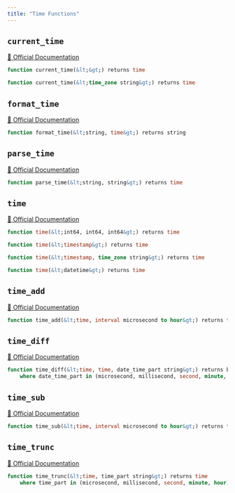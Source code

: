 ```yaml
---
title: "Time Functions"
---
```


## `current_time`
[🔗 Official Documentation](#https://cloud.google.com/bigquery/docs/reference/standard-sql/time_functions#current_time)

```sql
function current_time(&lt;&gt;) returns time
```


```sql
function current_time(&lt;time_zone string&gt;) returns time
```


## `format_time`
[🔗 Official Documentation](#https://cloud.google.com/bigquery/docs/reference/standard-sql/time_functions#format_time)

```sql
function format_time(&lt;string, time&gt;) returns string
```


## `parse_time`
[🔗 Official Documentation](#https://cloud.google.com/bigquery/docs/reference/standard-sql/time_functions#parse_time)

```sql
function parse_time(&lt;string, string&gt;) returns time
```


## `time`
[🔗 Official Documentation](#https://cloud.google.com/bigquery/docs/reference/standard-sql/time_functions#time)

```sql
function time(&lt;int64, int64, int64&gt;) returns time
```


```sql
function time(&lt;timestamp&gt;) returns time
```


```sql
function time(&lt;timestamp, time_zone string&gt;) returns time
```


```sql
function time(&lt;datetime&gt;) returns time
```


## `time_add`
[🔗 Official Documentation](#https://cloud.google.com/bigquery/docs/reference/standard-sql/time_functions#time_add)

```sql
function time_add(&lt;time, interval microsecond to hour&gt;) returns time
```


## `time_diff`
[🔗 Official Documentation](#https://cloud.google.com/bigquery/docs/reference/standard-sql/time_functions#time_diff)

```sql
function time_diff(&lt;time, time, date_time_part string&gt;) returns bigint
	where date_time_part in (microsecond, millisecond, second, minute, hour)
```


## `time_sub`
[🔗 Official Documentation](#https://cloud.google.com/bigquery/docs/reference/standard-sql/time_functions#time_sub)

```sql
function time_sub(&lt;time, interval microsecond to hour&gt;) returns time
```


## `time_trunc`
[🔗 Official Documentation](#https://cloud.google.com/bigquery/docs/reference/standard-sql/time_functions#time_trunc)

```sql
function time_trunc(&lt;time, time_part string&gt;) returns time
	where time_part in (microsecond, millisecond, second, minute, hour)
```



